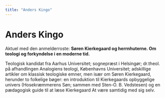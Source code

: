 ```yaml
---
title: "Anders Kingo"
---
```


# Anders Kingo

Aktuel med den anmelderroste: **Søren Kierkegaard og herrnhuterne. Om teologi og forkyndelse i en moderne tid.**

Teologisk kandidat fra Aarhus Universitet; sognepræst i Helsingør; dr.theol. på afhandlingen Analogiens teologi, Københavns Universitet; adskillige artikler om klassisk teologiske emner, men især om Søren Kierkegaard, herunder to folkelige bøger: en introduktion til Kierkegaards opbyggelige univers (Hosekræmmerens Søn; sammen med Sten-O. B. Vedstesen) og en pædagogisk guide til at læse Kierkegaard At være samtidig med sig selv.

